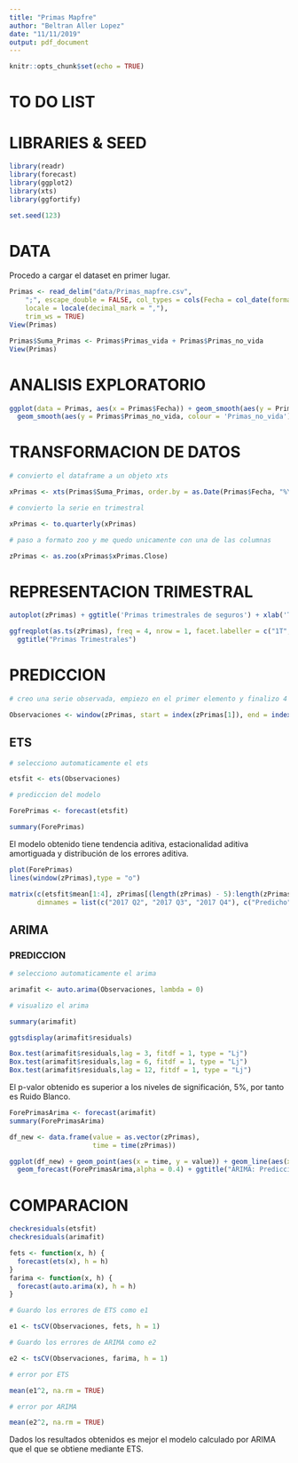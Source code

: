 ```yaml
---
title: "Primas Mapfre"
author: "Beltran Aller Lopez"
date: "11/11/2019"
output: pdf_document
---
```


```r
knitr::opts_chunk$set(echo = TRUE)
```

# TO DO LIST




# LIBRARIES & SEED

```r
library(readr)
library(forecast)
library(ggplot2)
library(xts)
library(ggfortify)
```

```r
set.seed(123)
```

# DATA

Procedo a cargar el dataset en primer lugar.

```r
Primas <- read_delim("data/Primas_mapfre.csv", 
    ";", escape_double = FALSE, col_types = cols(Fecha = col_date(format = "%m/%d/%Y")), 
    locale = locale(decimal_mark = ","), 
    trim_ws = TRUE)
View(Primas)
```

```r
Primas$Suma_Primas <- Primas$Primas_vida + Primas$Primas_no_vida
View(Primas)
```

# ANALISIS EXPLORATORIO

```r
ggplot(data = Primas, aes(x = Primas$Fecha)) + geom_smooth(aes(y = Primas$Primas_vida, colour = 'Primas_vida')) +
  geom_smooth(aes(y = Primas$Primas_no_vida, colour = 'Primas_no_vida')) + geom_smooth(aes(y = Primas$Suma_Primas, colour = 'Suma_Primas')) + xlab('Fecha') + ylab('Primas') 
```

# TRANSFORMACION DE DATOS

```r

# convierto el dataframe a un objeto xts

xPrimas <- xts(Primas$Suma_Primas, order.by = as.Date(Primas$Fecha, "%Y%d%m"), frequency = 4)
```

```r

# convierto la serie en trimestral

xPrimas <- to.quarterly(xPrimas)
```

```r

# paso a formato zoo y me quedo unicamente con una de las columnas

zPrimas <- as.zoo(xPrimas$xPrimas.Close)
```

# REPRESENTACION TRIMESTRAL

```r
autoplot(zPrimas) + ggtitle('Primas trimestrales de seguros') + xlab('Trimestres') + ylab('Primas')
```

```r
ggfreqplot(as.ts(zPrimas), freq = 4, nrow = 1, facet.labeller = c("1T","2T","3T","4T")) + 
  ggtitle("Primas Trimestrales")
```

# PREDICCION

```r

# creo una serie observada, empiezo en el primer elemento y finalizo 4 elementos antes

Observaciones <- window(zPrimas, start = index(zPrimas[1]), end = index(zPrimas[length(zPrimas) - 4]))
```

## ETS

```r

# selecciono automaticamente el ets

etsfit <- ets(Observaciones)

# prediccion del modelo

ForePrimas <- forecast(etsfit)
```

```r
summary(ForePrimas)
```

El modelo obtenido tiene tendencia aditiva, estacionalidad aditiva amortiguada y distribución de los errores aditiva.

```r
plot(ForePrimas)
lines(window(zPrimas),type = "o")
```

```r
matrix(c(etsfit$mean[1:4], zPrimas[(length(zPrimas) - 5):length(zPrimas)]), ncol = 2, 
       dimnames = list(c("2017 Q2", "2017 Q3", "2017 Q4"), c("Predicho", "Real"))) 
```

## ARIMA

### PREDICCION

```r

# selecciono automaticamente el arima

arimafit <- auto.arima(Observaciones, lambda = 0)

# visualizo el arima

summary(arimafit)
```

```r
ggtsdisplay(arimafit$residuals)
```

```r
Box.test(arimafit$residuals,lag = 3, fitdf = 1, type = "Lj")
Box.test(arimafit$residuals,lag = 6, fitdf = 1, type = "Lj")
Box.test(arimafit$residuals,lag = 12, fitdf = 1, type = "Lj")
```

El p-valor obtenido es superior a los niveles de significación, 5%, por tanto es Ruido Blanco.

```r
ForePrimasArima <- forecast(arimafit)
summary(ForePrimasArima)
```

```r

df_new <- data.frame(value = as.vector(zPrimas),
                     time = time(zPrimas))

ggplot(df_new) + geom_point(aes(x = time, y = value)) + geom_line(aes(x = time,y = value)) +
  geom_forecast(ForePrimasArima,alpha = 0.4) + ggtitle("ARIMA: Predicción primas seguros")
```

# COMPARACION

```r
checkresiduals(etsfit)
checkresiduals(arimafit)
```

```r
fets <- function(x, h) {
  forecast(ets(x), h = h)
}
farima <- function(x, h) {
  forecast(auto.arima(x), h = h)
}
```

```r

# Guardo los errores de ETS como e1

e1 <- tsCV(Observaciones, fets, h = 1)

# Guardo los errores de ARIMA como e2

e2 <- tsCV(Observaciones, farima, h = 1)
```

```r

# error por ETS

mean(e1^2, na.rm = TRUE)

# error por ARIMA

mean(e2^2, na.rm = TRUE)
```

Dados los resultados obtenidos es mejor el modelo calculado por ARIMA que el que se obtiene mediante ETS.

